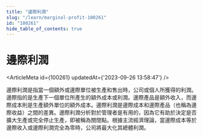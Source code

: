 ```yaml
---
title: "邊際利潤"
slug: "/learn/marginal-profit-100261"
id: "100261"
hide_table_of_contents: true
---
```



# 邊際利潤

<ArticleMeta id={100261} updatedAt={'2023-09-26 13:58:47'} />
<div className='border-solid border-b border-t-0 my-4 border-[var(--ifm-color-gray-300)]' />

邊際利潤是指當一個額外或邊際單位被生產和售出時，公司或個人所獲得的利潤。邊際指的是生產下一個單位所產生的額外成本或利潤。邊際產品是額外收入，而邊際成本則是生產額外單位的額外成本。邊際利潤是邊際成本和邊際產品（也稱為邊際收益）之間的差異。邊際利潤分析對於管理者是有用的，因為它有助於決定是否擴大生產或完全停止生產，即被稱為關閉點。根據主流經濟理論，當邊際成本等於邊際收入或邊際利潤完全為零時，公司將最大化其總體利潤。
